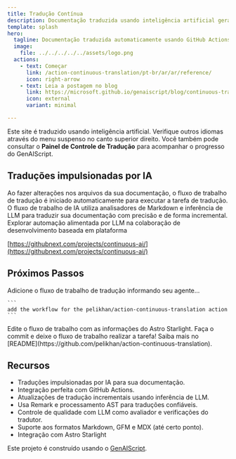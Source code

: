 ```yaml
---
title: Tradução Contínua
description: Documentação traduzida usando inteligência artificial geral
template: splash
hero:
  tagline: Documentação traduzida automaticamente usando GitHub Actions e modelos
  image:
    file: ../../../../../assets/logo.png
  actions:
    - text: Começar
      link: /action-continuous-translation/pt-br/ar/ar/reference/
      icon: right-arrow
    - text: Leia a postagem no blog
      link: https://microsoft.github.io/genaiscript/blog/continuous-translations/
      icon: external
      variant: minimal

---
```



Este site é traduzido usando inteligência artificial. Verifique outros idiomas através do menu suspenso no canto superior direito. Você também pode consultar o **Painel de Controle de Tradução** para acompanhar o progresso do GenAIScript.

## Traduções impulsionadas por IA

<CardGrid>
  <Card title="Ações do GitHub" icon="github">
    Ao fazer alterações nos arquivos da sua documentação, o fluxo de trabalho de tradução é iniciado automaticamente para executar a tarefa de tradução.
  </Card>

  <Card title="Modelos do GitHub" icon="seti:markdown">
    O fluxo de trabalho de IA utiliza analisadores de Markdown e inferência de LLM para traduzir sua documentação com precisão e de forma incremental.
  </Card>
</CardGrid>

<Card title="IA Contínua" icon="rocket">
  Explorar automação alimentada por LLM na colaboração de desenvolvimento baseada em plataforma

  [https://githubnext.com/projects/continuous-ai/](https://githubnext.com/projects/continuous-ai/)
</Card>

## Próximos Passos

<CardGrid stagger>
  <Card title="Adicionar um Fluxo de Trabalho" icon="pencil">
    Adicione o fluxo de trabalho de tradução informando seu agente...

    ```
    add the workflow for the pelikhan/action-continuous-translation action
    ```
  </Card>

  <Card title="Configure seu site" icon="setting">
    Edite o fluxo de trabalho com as informações do Astro Starlight.
  </Card>

  <Card title="Traduza!" icon="add-document">
    Faça o commit e deixe o fluxo de trabalho realizar a tarefa!
  </Card>

  <Card title="Leia a documentação" icon="open-book">
    Saiba mais no [README](https://github.com/pelikhan/action-continuous-translation).
  </Card>
</CardGrid>

## Recursos

* Traduções impulsionadas por IA para sua documentação.
* Integração perfeita com GitHub Actions.
* Atualizações de tradução incrementais usando inferência de LLM.
* Usa Remark e processamento AST para traduções confiáveis.
* Controle de qualidade com LLM como avaliador e verificações do tradutor.
* Suporte aos formatos Markdown, GFM e MDX (até certo ponto).
* Integração com Astro Starlight

Este projeto é construído usando o [GenAIScript](https://microsoft.github.io/genaiscript).
